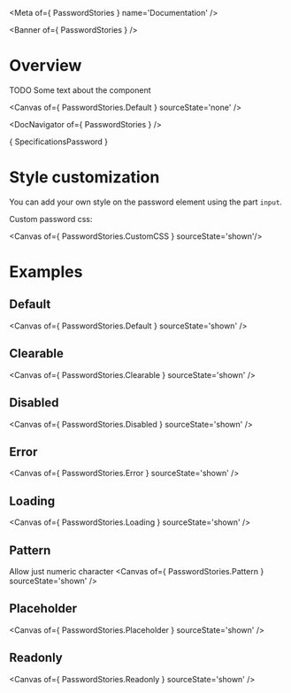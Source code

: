
<Meta of={ PasswordStories } name='Documentation' />

<Banner of={ PasswordStories } />

# Overview

TODO Some text about the component

<Canvas of={ PasswordStories.Default } sourceState='none' />

<DocNavigator of={ PasswordStories } />

<Markdown>{ SpecificationsPassword }</Markdown>

# Style customization

You can add your own style on the password element using the part `input`.

Custom password css:

<Canvas of={ PasswordStories.CustomCSS } sourceState='shown'/>

# Examples

## Default

<Canvas of={ PasswordStories.Default } sourceState='shown' />

## Clearable

<Canvas of={ PasswordStories.Clearable } sourceState='shown' />

## Disabled

<Canvas of={ PasswordStories.Disabled } sourceState='shown' />

## Error

<Canvas of={ PasswordStories.Error } sourceState='shown' />

## Loading

<Canvas of={ PasswordStories.Loading } sourceState='shown' />

## Pattern
Allow just numeric character
<Canvas of={ PasswordStories.Pattern } sourceState='shown' />

## Placeholder

<Canvas of={ PasswordStories.Placeholder } sourceState='shown' />

## Readonly

<Canvas of={ PasswordStories.Readonly } sourceState='shown' />
